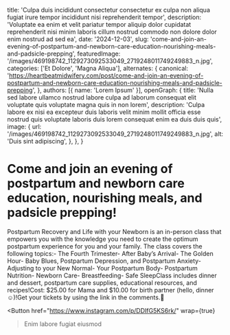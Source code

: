   title: 'Culpa duis incididunt consectetur consectetur ex culpa non aliqua fugiat irure tempor incididunt nisi reprehenderit tempor',
  description: 'Voluptate ea enim et velit pariatur tempor aliquip dolor cupidatat reprehenderit nisi minim laboris cillum nostrud commodo non dolore dolor enim nostrud ad sed ea',
  date: '2024-12-03',
  slug: 'come-and-join-an-evening-of-postpartum-and-newborn-care-education-nourishing-meals-and-padsicle-prepping',
  featuredImage: '/images/469198742_1129273092533049_2719248011749249883_n.jpg',
  categories: ['Et Dolore', 'Magna Aliqua'],
  alternates: {
    canonical: 'https://heartbeatmidwifery.com/post/come-and-join-an-evening-of-postpartum-and-newborn-care-education-nourishing-meals-and-padsicle-prepping',
  },
  authors: [{ name: 'Lorem Ipsum' }],
  openGraph: {
    title: 'Nulla sed labore ullamco nostrud labore culpa ad laborum consequat elit voluptate quis voluptate magna quis in non lorem',
    description: 'Culpa labore ex nisi ea excepteur duis laboris velit minim mollit officia esse nostrud quis voluptate laboris duis lorem consequat enim ea duis duis quis',
    image: {
      url: '/images/469198742_1129273092533049_2719248011749249883_n.jpg',
      alt: 'Duis sint adipiscing',
    },
  },
}


# Come and join an evening of postpartum and newborn care education, nourishing meals, and padsicle prepping!

<Gallery>
  <GalleryItem
    src="/images/469198742_1129273092533049_2719248011749249883_n.jpg"
    size="large"
  />
</Gallery>

Postpartum Recovery and Life with your Newborn is an in-person class that empowers you with the knowledge you need to create the optimum postpartum experience for you and your family. The class covers the following topics:- The Fourth Trimester- After Baby’s Arrival- The Golden Hour- Baby Blues, Postpartum Depression, and Postpartum Anxiety- Adjusting to your New Normal- Your Postpartum Body- Postpartum Nutrition- Newborn Care- Breastfeeding- Safe SleepClass includes dinner and dessert, postpartum care supplies, educational resources, and recipes!Cost: $25.00 for Mama and $10.00 for birth partner (hello, dinner☺️)!Get your tickets by using the link in the comments.🤍

<Button
  href="https://www.instagram.com/p/DDIfG5KS6rk/"
  wrap={true}
>Enim labore fugiat eiusmod</Button>
